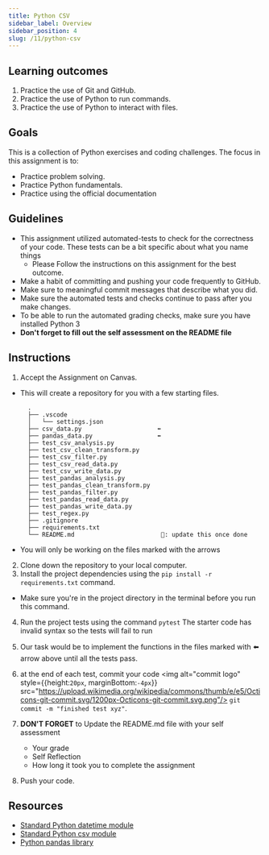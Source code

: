 ```yaml
---
title: Python CSV
sidebar_label: Overview
sidebar_position: 4
slug: /11/python-csv
---
```

## Learning outcomes
1. Practice the use of Git and GitHub.
2. Practice the use of Python to run commands.
3. Practice the use of Python to interact with files.

## Goals
This is a collection of Python exercises and coding challenges. The focus in this assignment is to:
- Practice problem solving.
- Practice Python fundamentals.
- Practice using the official documentation

## Guidelines
* This assignment utilized automated-tests to check for the correctness of your code. These tests can be a bit specific about what you name things
  * Please Follow the instructions on this assignment for the best outcome.
* Make a habit of committing and pushing your code frequently to GitHub.
* Make sure to meaningful commit messages that describe what you did.
* Make sure the automated tests and checks continue to pass after you make changes.
* To be able to run the automated grading checks, make sure you have installed Python 3
* **Don't forget to fill out the self assessment on the README file**

## Instructions
1. Accept the Assignment on Canvas.
  * This will create a repository for you with a few starting files.
    ```
      .
      ├── .vscode
      │   └── settings.json
      ├── csv_data.py                     ⬅️
      ├── pandas_data.py                  ⬅️
      ├── test_csv_analysis.py
      ├── test_csv_clean_transform.py
      ├── test_csv_filter.py
      ├── test_csv_read_data.py
      ├── test_csv_write_data.py
      ├── test_pandas_analysis.py
      ├── test_pandas_clean_transform.py
      ├── test_pandas_filter.py
      ├── test_pandas_read_data.py
      ├── test_pandas_write_data.py
      ├── test_regex.py
      ├── .gitignore
      ├── requirements.txt
      └── README.md                        🔼: update this once done
    ```
  * You will only be working on the files marked with the arrows
2. Clone down the repository to your local computer.
3. Install the project dependencies using the `pip install -r requirements.txt` command.
  * Make sure you're in the project directory in the terminal before you run this command.
4. Run the project tests using the command `pytest`
  The starter code has invalid syntax so the tests will fail to run

5. Our task would be to implement the functions in the files marked with ⬅️ arrow above until all the tests pass.
6. at the end of each test, commit your code <img alt="commit logo" style={{height:`20px`, marginBottom:`-4px`}} src="https://upload.wikimedia.org/wikipedia/commons/thumb/e/e5/Octicons-git-commit.svg/1200px-Octicons-git-commit.svg.png"/> `git commit -m "finished test xyz"`.

7. **DON'T FORGET** to Update the README.md file with your self assessment
    * Your grade
    * Self Reflection
    * How long it took you to complete the assignment
8. Push your code.


## Resources
- [Standard Python datetime module](https://docs.python.org/3.10/library/datetime.html#module-datetime)
- [Standard Python csv module](https://docs.python.org/3.10/library/csv.html#module-csv)
- [Python pandas library](https://pandas.pydata.org/docs/)

